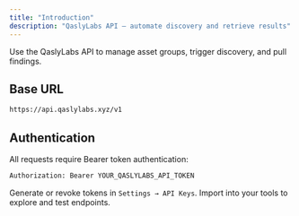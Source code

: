 ```yaml
---
title: "Introduction"
description: "QaslyLabs API — automate discovery and retrieve results"
---
```


Use the QaslyLabs API to manage asset groups, trigger discovery, and pull findings.

## Base URL

```bash
https://api.qaslylabs.xyz/v1
```

## Authentication

All requests require Bearer token authentication:

```bash
Authorization: Bearer YOUR_QASLYLABS_API_TOKEN
```

<Note>
Generate or revoke tokens in <code>Settings → API Keys</code>.
</Note>

<Card title="OpenAPI spec" icon="file-code" href="/api-reference/openapi.json">
Import into your tools to explore and test endpoints.
</Card>
